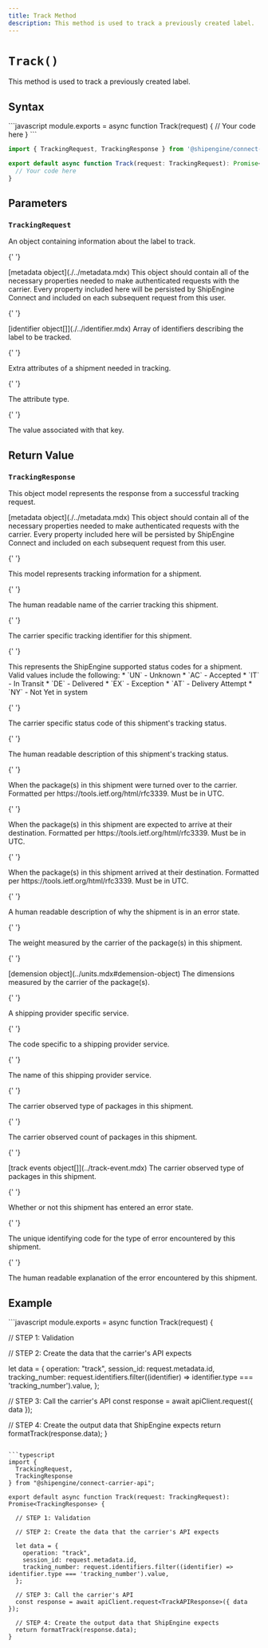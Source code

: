 ```yaml
---
title: Track Method
description: This method is used to track a previously created label.
---
```


# `Track()`

This method is used to track a previously created label.

## Syntax

<CodeWrapper>
```javascript
module.exports = async function Track(request) {
  // Your code here
}
```

```typescript
import { TrackingRequest, TrackingResponse } from '@shipengine/connect-carrier-api'

export default async function Track(request: TrackingRequest): Promise<TrackingResponse> {
  // Your code here
}
```

</CodeWrapper>

## Parameters

### `TrackingRequest`

An object containing information about the label to track.

<Reference>

{' '}

<Field name="metadata" nullable={true}>
  <Type>[metadata object](./../metadata.mdx)</Type>
  <Description>
    This object should contain all of the necessary properties needed to make authenticated requests with the carrier.
    Every property included here will be persisted by ShipEngine Connect and included on each subsequent request from
    this user.
  </Description>
</Field>

{' '}

<Field name="identifiers" type="object[]" nullable={true}>
  <Type>[identifier object[]](./../identifier.mdx)</Type>
  <Description>Array of identifiers describing the label to be tracked.</Description>
</Field>

{' '}

<Field name="attributes" type="object[]" nullable={true}>
  <Description>Extra attributes of a shipment needed in tracking.</Description>
</Field>

{' '}

<Field name="attributes[].type" type="string" nullable={false}>
  <Description>The attribute type.</Description>
</Field>

{' '}

<Field name="attributes[].value" type="string" nullable={false}>
  <Description>The value associated with that key.</Description>
</Field>

</Reference>

## Return Value

### `TrackingResponse`

This object model represents the response from a successful tracking request.

<Reference>
  
  <Field name="metadata" required={false}>
    <Type>
      [metadata object](./../metadata.mdx)
    </Type>
    <Description>
      This object should contain all of the necessary properties needed to make authenticated requests with the carrier.
      Every property included here will be persisted by ShipEngine Connect and included on each subsequent request from this user.
    </Description>
  </Field>

{' '}

<Field name="tracking_info" type="object" required={true}>
  <Description>This model represents tracking information for a shipment.</Description>
</Field>

{' '}

<Field name="tracking_info.carrier_name" type="string" required={false}>
  <Description>The human readable name of the carrier tracking this shipment.</Description>
</Field>

{' '}

<Field name="tracking_info.tracking_number" type="string" required={false}>
  <Description>The carrier specific tracking identifier for this shipment.</Description>
</Field>

{' '}

<Field name="tracking_info.standardized_status_code" type="string" required={true}>
  <Description>
    This represents the ShipEngine supported status codes for a shipment. Valid values include the following: * `UN` -
    Unknown * `AC` - Accepted * `IT` - In Transit * `DE` - Delivered * `EX` - Exception * `AT` - Delivery Attempt * `NY`
    - Not Yet in system
  </Description>
</Field>

{' '}

<Field name="tracking_info.carrier_status_code" type="string" required={false}>
  <Description>The carrier specific status code of this shipment's tracking status.</Description>
</Field>

{' '}

<Field name="tracking_info.carrier_status_description" type="string" required={false}>
  <Description>The human readable description of this shipment's tracking status.</Description>
</Field>

{' '}

<Field name="tracking_info.shipped_datetime" type="string" required={false}>
  <Description>
    When the package(s) in this shipment were turned over to the carrier. Formatted per
    https://tools.ietf.org/html/rfc3339. Must be in UTC.
  </Description>
</Field>

{' '}

<Field name="tracking_info.estimated_delivery_datetime" type="string" required={false}>
  <Description>
    When the package(s) in this shipment are expected to arrive at their destination. Formatted per
    https://tools.ietf.org/html/rfc3339. Must be in UTC.
  </Description>
</Field>

{' '}

<Field name="tracking_info.actual_delivery_datetime" type="string" required={false}>
  <Description>
    When the package(s) in this shipment arrived at their destination. Formatted per
    https://tools.ietf.org/html/rfc3339. Must be in UTC.
  </Description>
</Field>

{' '}

<Field name="tracking_info.shipping_problem_description" type="string" required={false}>
  <Description>A human readable description of why the shipment is in an error state.</Description>
</Field>

{' '}

<Field name="tracking_info.weight" type="number" required={false}>
  <Description>The weight measured by the carrier of the package(s) in this shipment.</Description>
</Field>

{' '}

<Field name="tracking_info.dimensions" required={false}>
  <Type>[demension object](../units.mdx#demension-object)</Type>
  <Description>The dimensions measured by the carrier of the package(s).</Description>
</Field>

{' '}

<Field name="tracking_info.service" type="object" required={false}>
  <Description>A shipping provider specific service.</Description>
</Field>

{' '}

<Field name="tracking_info.service.code" type="string" required={false}>
  <Description>The code specific to a shipping provider service.</Description>
</Field>

{' '}

<Field name="tracking_info.service.name" type="string" required={false}>
  <Description>The name of this shipping provider service.</Description>
</Field>

{' '}

<Field name="tracking_info.packaging" type="string" required={false}>
  <Description>The carrier observed type of packages in this shipment.</Description>
</Field>

{' '}

<Field name="tracking_info.package_count" type="number" required={false}>
  <Description>The carrier observed count of packages in this shipment.</Description>
</Field>

{' '}

<Field name="tracking_info.events" required={false}>
  <Type>[track events object[]](../track-event.mdx)</Type>
  <Description>The carrier observed type of packages in this shipment.</Description>
</Field>

{' '}

<Field name="tracking_info.shipping_problem" type="boolean" required={false}>
  <Description>Whether or not this shipment has entered an error state.</Description>
</Field>

{' '}

<Field name="tracking_info.shipping_problem_code" type="string" required={false}>
  <Description>The unique identifying code for the type of error encountered by this shipment.</Description>
</Field>

{' '}

<Field name="tracking_info.error_description" type="string" required={false}>
  <Description>The human readable explanation of the error encountered by this shipment.</Description>
</Field>

</Reference>

## Example

<CodeWrapper>
```javascript
module.exports = async function Track(request) {

// STEP 1: Validation

// STEP 2: Create the data that the carrier's API expects

let data = {
operation: "track",
session_id: request.metadata.id,
tracking_number: request.identifiers.filter((identifier) => identifier.type === 'tracking_number').value,
};

// STEP 3: Call the carrier's API
const response = await apiClient.request({ data });

// STEP 4: Create the output data that ShipEngine expects
return formatTrack(response.data);
}

````

```typescript
import {
  TrackingRequest,
  TrackingResponse
} from "@shipengine/connect-carrier-api";

export default async function Track(request: TrackingRequest): Promise<TrackingResponse> {

  // STEP 1: Validation

  // STEP 2: Create the data that the carrier's API expects

  let data = {
    operation: "track",
    session_id: request.metadata.id,
    tracking_number: request.identifiers.filter((identifier) => identifier.type === 'tracking_number').value,
  };

  // STEP 3: Call the carrier's API
  const response = await apiClient.request<TrackAPIResponse>({ data });

  // STEP 4: Create the output data that ShipEngine expects
  return formatTrack(response.data);
}
````

</CodeWrapper>
